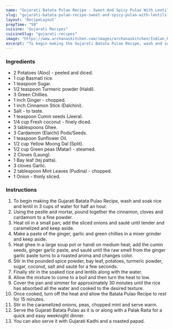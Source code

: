 ---
name: "Gujarati Batata Pulao Recipe - Sweet And Spicy Pulao With Lentils And Potatoes"
slug: "gujarati-batata-pulao-recipe-sweet-and-spicy-pulao-with-lentils-and-potatoes"
layout: 'RecipeLayout'
prepTime: "50"
cuisine: "Gujarati Recipes﻿"
cuisineSlug: "gujarati-recipes"
image: "https://www.archanaskitchen.com/images/archanaskitchen/Indian_Rice/Batata_Pulao_Recipe_Sweet_And_Spicy_Pulao_Made_With_Lentils_And_Potatoes-1.jpg"
excerpt: "To begin making the Gujarati Batata Pulao Recipe, wash and soak rice and lentil in 3 cups of water for half an hour"
---

### Ingredients

- 2 Potatoes (Aloo) - peeled and diced.
- 1 cup Basmati rice.
- 1 teaspoon Sugar.
- 1/2 teaspoon Turmeric powder (Haldi).
- 3 Green Chillies.
- 1 inch Ginger - chopped.
- 1 inch Cinnamon Stick (Dalchini).
- Salt - to taste.
- 1 teaspoon Cumin seeds (Jeera).
- 1/4 cup Fresh coconut - finely diced.
- 3 tablespoons Ghee.
- 3 Cardamom (Elaichi) Pods/Seeds.
- 1 teaspoon Sunflower Oil.
- 1/2 cup Yellow Moong Dal (Split).
- 1/2 cup Green peas (Matar) - steamed.
- 2 Cloves (Laung).
- 1 Bay leaf (tej patta).
- 3 cloves Garlic.
- 2 tablespoon Mint Leaves (Pudina) - chopped.
- 1 Onion - thinly sliced.

### Instructions

1. To begin making the Gujarati Batata Pulao Recipe, wash and soak rice and lentil in 3 cups of water for half an hour.
1. Using the pestle and mortar, pound together the cinnamon, cloves and cardamom to a fine powder.
1. Heat oil in a small pan; add the sliced onions and sauté until tender and caramelized and keep aside.
1. Make a paste of the ginger, garlic and green chillies in a mixer grinder and keep aside.
1. Heat ghee in a large soup pot or handi on medium heat; add the cumin seeds, ginger garlic paste, and sauté until the raw smell from the ginger garlic paste turns to a roasted aroma and changes color.
1. Stir in the pounded spice powder, bay leaf, potatoes, turmeric powder, sugar, coconut, salt and sauté for a few seconds.
1. Finally stir in the soaked rice and lentils along with the water.
1. Allow the mixture to come to a boil and then turn the heat to low.
1. Cover the pan and simmer for approximately 30 minutes until the rice has absorbed all the water and cooked to the desired texture.
1. Once cooked, turn off the heat and allow the Batata Pulao Recipe to rest for 15 minutes.
1. Stir in the caramelized onions, peas, chopped mint and serve warm.
1. Serve the Gujarati Batata Pulao as it is or along with a Palak Raita for a quick and easy weeknight dinner.
1. You can also serve it with Gujarati Kadhi and a roasted papad.
